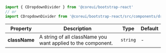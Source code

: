
```jsx
import { CDropdownDivider } from '@coreui/bootstrap-react'
// or
import CDropdownDivider from '@coreui/bootstrap-react/src/components/dropdown/CDropdownDivider'
```

| Property | Description | Type | Default |
| --- | --- | --- | --- |
| **className** | A string of all className you want applied to the component. | `string` | - |
